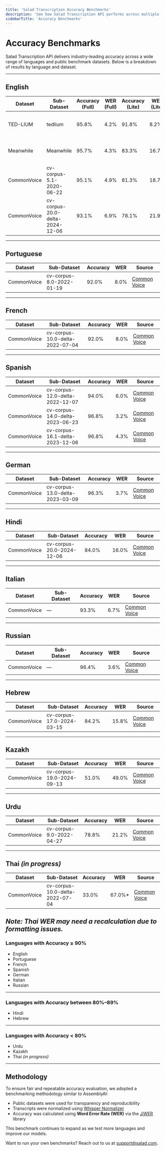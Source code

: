 ```yaml
---
title: 'Salad Transcription Accuracy Benchmarks'
description: 'See how Salad Transcription API performs across multiple languages and datasets.'
sidebarTitle: 'Accuracy Benchmarks'
---
```


# Accuracy Benchmarks

Salad Transcription API delivers industry-leading accuracy across a wide range of languages and public benchmark
datasets. Below is a breakdown of results by language and dataset.

---

## English

| Dataset     | Sub-Dataset                     | Accuracy (Full) | WER (Full) | Accuracy (Lite) | WER (Lite) | Source                                                                                |
| ----------- | ------------------------------- | --------------- | ---------- | --------------- | ---------- | ------------------------------------------------------------------------------------- |
| TED-LIUM    | tedlium                         | 95.8%           | 4.2%       | 91.8%           | 8.2%       | [TED-LIUM on Hugging Face](https://huggingface.co/datasets/LIUM/tedlium)              |
| Meanwhile   | Meanwhile                       | 95.7%           | 4.3%       | 83.3%           | 16.7%      | [Meanwhile on Hugging Face](https://huggingface.co/datasets/distil-whisper/meanwhile) |
| CommonVoice | cv-corpus-5.1-2020-06-22        | 95.1%           | 4.9%       | 81.3%           | 18.7%      | [Common Voice](https://commonvoice.mozilla.org/)                                      |
| CommonVoice | cv-corpus-20.0-delta-2024-12-06 | 93.1%           | 6.9%       | 78.1%           | 21.9%      | [Common Voice](https://commonvoice.mozilla.org/)                                      |

---

## Portuguese

| Dataset     | Sub-Dataset              | Accuracy | WER  | Source                                           |
| ----------- | ------------------------ | -------- | ---- | ------------------------------------------------ |
| CommonVoice | cv-corpus-8.0-2022-01-19 | 92.0%    | 8.0% | [Common Voice](https://commonvoice.mozilla.org/) |

---

## French

| Dataset     | Sub-Dataset                     | Accuracy | WER  | Source                                           |
| ----------- | ------------------------------- | -------- | ---- | ------------------------------------------------ |
| CommonVoice | cv-corpus-10.0-delta-2022-07-04 | 92.0%    | 8.0% | [Common Voice](https://commonvoice.mozilla.org/) |

---

## Spanish

| Dataset     | Sub-Dataset                     | Accuracy | WER  | Source                                           |
| ----------- | ------------------------------- | -------- | ---- | ------------------------------------------------ |
| CommonVoice | cv-corpus-12.0-delta-2022-12-07 | 94.0%    | 6.0% | [Common Voice](https://commonvoice.mozilla.org/) |
| CommonVoice | cv-corpus-14.0-delta-2023-06-23 | 96.8%    | 3.2% | [Common Voice](https://commonvoice.mozilla.org/) |
| CommonVoice | cv-corpus-16.1-delta-2023-12-06 | 96.8%    | 4.3% | [Common Voice](https://commonvoice.mozilla.org/) |

---

## German

| Dataset     | Sub-Dataset                     | Accuracy | WER  | Source                                           |
| ----------- | ------------------------------- | -------- | ---- | ------------------------------------------------ |
| CommonVoice | cv-corpus-13.0-delta-2023-03-09 | 96.3%    | 3.7% | [Common Voice](https://commonvoice.mozilla.org/) |

---

## Hindi

| Dataset     | Sub-Dataset               | Accuracy | WER   | Source                                           |
| ----------- | ------------------------- | -------- | ----- | ------------------------------------------------ |
| CommonVoice | cv-corpus-20.0-2024-12-06 | 84.0%    | 16.0% | [Common Voice](https://commonvoice.mozilla.org/) |

---

## Italian

| Dataset     | Sub-Dataset | Accuracy | WER  | Source                                           |
| ----------- | ----------- | -------- | ---- | ------------------------------------------------ |
| CommonVoice | —           | 93.3%    | 6.7% | [Common Voice](https://commonvoice.mozilla.org/) |

---

## Russian

| Dataset     | Sub-Dataset | Accuracy | WER  | Source                                           |
| ----------- | ----------- | -------- | ---- | ------------------------------------------------ |
| CommonVoice | —           | 96.4%    | 3.6% | [Common Voice](https://commonvoice.mozilla.org/) |

---

## Hebrew

| Dataset     | Sub-Dataset               | Accuracy | WER   | Source                                           |
| ----------- | ------------------------- | -------- | ----- | ------------------------------------------------ |
| CommonVoice | cv-corpus-17.0-2024-03-15 | 84.2%    | 15.8% | [Common Voice](https://commonvoice.mozilla.org/) |

---

## Kazakh

| Dataset     | Sub-Dataset               | Accuracy | WER   | Source                                           |
| ----------- | ------------------------- | -------- | ----- | ------------------------------------------------ |
| CommonVoice | cv-corpus-19.0-2024-09-13 | 51.0%    | 49.0% | [Common Voice](https://commonvoice.mozilla.org/) |

---

## Urdu

| Dataset     | Sub-Dataset              | Accuracy | WER   | Source                                           |
| ----------- | ------------------------ | -------- | ----- | ------------------------------------------------ |
| CommonVoice | cv-corpus-9.0-2022-04-27 | 78.8%    | 21.2% | [Common Voice](https://commonvoice.mozilla.org/) |

---

## Thai _(in progress)_

| Dataset     | Sub-Dataset                     | Accuracy | WER     | Source                                           |
| ----------- | ------------------------------- | -------- | ------- | ------------------------------------------------ |
| CommonVoice | cv-corpus-10.0-delta-2022-07-04 | 33.0%    | 67.0%\* | [Common Voice](https://commonvoice.mozilla.org/) |

## _Note: Thai WER may need a recalculation due to formatting issues._

### Languages with Accuracy ≥ 90%

- English
- Portuguese
- French
- Spanish
- German
- Italian
- Russian

---

### Languages with Accuracy between 80%–89%

- Hindi
- Hebrew

---

### Languages with Accuracy < 80%

- Urdu
- Kazakh
- Thai _(in progress)_

---

## Methodology

To ensure fair and repeatable accuracy evaluation, we adopted a benchmarking methodology similar to AssemblyAI:

- Public datasets were used for transparency and reproducibility
- Transcripts were normalized using [Whisper Normalizer](https://pypi.org/project/whisper-normalizer/)
- Accuracy was calculated using **Word Error Rate (WER)** via the [JiWER](https://pypi.org/project/jiwer/) library

This benchmark continues to expand as we test more languages and improve our models.

Want to run your own benchmarks? Reach out to us at [support@salad.com](mailto:support@salad.com).
